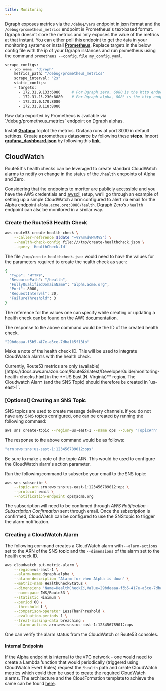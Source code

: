 ```yaml
---
title: Monitoring
---
```


Dgraph exposes metrics via the `/debug/vars` endpoint in json format and the
`/debug/prometheus_metrics` endpoint in Prometheus's text-based format. Dgraph
doesn't store the metrics and only exposes the value of the metrics at that
instant. You can either poll this endpoint to get the data in your monitoring
systems or install
**[Prometheus](https://prometheus.io/docs/introduction/install/)**. Replace
targets in the below config file with the ip of your Dgraph instances and run
prometheus using the command `prometheus --config.file my_config.yaml`.

```sh
scrape_configs:
  - job_name: "dgraph"
    metrics_path: "/debug/prometheus_metrics"
    scrape_interval: "2s"
    static_configs:
    - targets:
      - 172.31.9.133:6080     # For Dgraph zero, 6080 is the http endpoint exposing metrics.
      - 172.31.15.230:8080    # For Dgraph alpha, 8080 is the http endpoint exposing metrics.
      - 172.31.0.170:8080
      - 172.31.8.118:8080
```

<Note>
  Raw data exported by Prometheus is available via `/debug/prometheus_metrics`
  endpoint on Dgraph alphas.
</Note>

Install **[Grafana](http://docs.grafana.org/installation/)** to plot the
metrics. Grafana runs at port 3000 in default settings. Create a prometheus
datasource by following these
**[steps](https://prometheus.io/docs/visualization/grafana/#creating-a-prometheus-data-source)**.
Import
**[grafana_dashboard.json](https://github.com/dgraph-io/benchmarks/blob/master/scripts/grafana_dashboard.json)**
by following this
**[link](http://docs.grafana.org/reference/export_import/#importing-a-dashboard)**.

## CloudWatch

Route53's health checks can be leveraged to create standard CloudWatch alarms to
notify on change in the status of the `/health` endpoints of Alpha and Zero.

Considering that the endpoints to monitor are publicly accessible and you have
the AWS credentials and [awscli](https://aws.amazon.com/cli/) setup, we’ll go
through an example of setting up a simple CloudWatch alarm configured to alert
via email for the Alpha endpoint `alpha.acme.org:8080/health`. Dgraph Zero's
`/health` endpoint can also be monitored in a similar way.

### Create the Route53 Health Check

```sh
aws route53 create-health-check \
    --caller-reference $(date "+%Y%m%d%H%M%S") \
    --health-check-config file:///tmp/create-healthcheck.json \
    --query 'HealthCheck.Id'
```

The file `/tmp/create-healthcheck.json` would need to have the values for the
parameters required to create the health check as such:

```sh
{
  "Type": "HTTPS",
  "ResourcePath": "/health",
  "FullyQualifiedDomainName": "alpha.acme.org",
  "Port": 8080,
  "RequestInterval": 30,
  "FailureThreshold": 3
}
```

The reference for the values one can specify while creating or updating a health
check can be found on the AWS
[documentation](https://docs.aws.amazon.com/Route53/latest/DeveloperGuide/health-checks-creating-values.html).

The response to the above command would be the ID of the created health check.

```sh
"29bdeaaa-f5b5-417e-a5ce-7dba1k5f131b"
```

Make a note of the health check ID. This will be used to integrate CloudWatch
alarms with the health check.

<Note>
  Currently, Route53 metrics are only
  (available)[https://docs.aws.amazon.com/Route53/latest/DeveloperGuide/monitoring-health-checks.html]
  in the **US East (N. Virginia)** region. The Cloudwatch Alarm (and the SNS
  Topic) should therefore be created in `us-east-1`.
</Note>

### [Optional] Creating an SNS Topic

SNS topics are used to create message delivery channels. If you do not have any
SNS topics configured, one can be created by running the following command:

```sh
aws sns create-topic --region=us-east-1 --name ops --query 'TopicArn'
```

The response to the above command would be as follows:

```sh
"arn:aws:sns:us-east-1:123456789012:ops"
```

Be sure to make a note of the topic ARN. This would be used to configure the
CloudWatch alarm's action parameter.

Run the following command to subscribe your email to the SNS topic:

```sh
aws sns subscribe \
    --topic-arn arn:aws:sns:us-east-1:123456789012:ops \
    --protocol email \
    --notification-endpoint ops@acme.org
```

The subscription will need to be confirmed through _AWS Notification -
Subscription Confirmation_ sent through email. Once the subscription is
confirmed, CloudWatch can be configured to use the SNS topic to trigger the
alarm notification.

### Creating a CloudWatch Alarm

The following command creates a CloudWatch alarm with `--alarm-actions` set to
the ARN of the SNS topic and the `--dimensions` of the alarm set to the health
check ID.

```sh
aws cloudwatch put-metric-alarm \
    --region=us-east-1 \
    --alarm-name dgraph-alpha \
    --alarm-description "Alarm for when Alpha is down" \
    --metric-name HealthCheckStatus \
    --dimensions "Name=HealthCheckId,Value=29bdeaaa-f5b5-417e-a5ce-7dba1k5f131b" \
    --namespace AWS/Route53 \
    --statistic Minimum \
    --period 60 \
    --threshold 1 \
    --comparison-operator LessThanThreshold \
    --evaluation-periods 1 \
    --treat-missing-data breaching \
    --alarm-actions arn:aws:sns:us-east-1:123456789012:ops
```

One can verify the alarm status from the CloudWatch or Route53 consoles.

#### Internal Endpoints

If the Alpha endpoint is internal to the VPC network - one would need to create
a Lambda function that would periodically (triggered using CloudWatch Event
Rules) request the `/health` path and create CloudWatch metrics which could then
be used to create the required CloudWatch alarms. The architecture and the
CloudFormation template to achieve the same can be found
[here](https://aws.amazon.com/blogs/networking-and-content-delivery/performing-route-53-health-checks-on-private-resources-in-a-vpc-with-aws-lambda-and-amazon-cloudwatch/).
